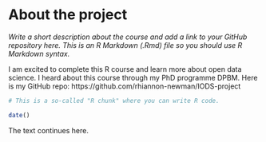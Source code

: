 
# About the project

*Write a short description about the course and add a link to your GitHub repository here. This is an R Markdown (.Rmd) file so you should use R Markdown syntax.*

I am excited to complete this R course and learn more about open data science. I heard about this course through my PhD programme DPBM.
Here is my GitHub repo: https://github.com/rhiannon-newman/IODS-project 

```r
# This is a so-called "R chunk" where you can write R code.

date()

```
The text continues here.

